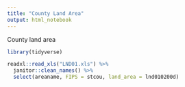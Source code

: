 ```yaml
---
title: "County Land Area"
output: html_notebook
---
```


County land area

```r
library(tidyverse)
```


```r
readxl::read_xls("LND01.xls") %>% 
  janitor::clean_names() %>% 
  select(areaname, FIPS = stcou, land_area = lnd010200d)
```

